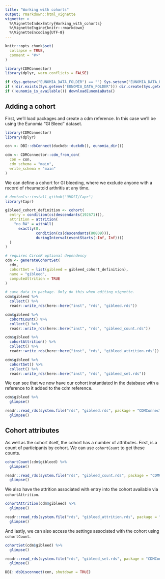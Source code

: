 ```yaml
---
title: "Working with cohorts"
output: rmarkdown::html_vignette
vignette: >
  %\VignetteIndexEntry{Working_with_cohorts}
  %\VignetteEngine{knitr::rmarkdown}
  %\VignetteEncoding{UTF-8}
---
```


```r

knitr::opts_chunk$set(
  collapse = TRUE,
  comment = "#>"
)

library(CDMConnector)
library(dplyr, warn.conflicts = FALSE)

if (Sys.getenv("EUNOMIA_DATA_FOLDER") == "") Sys.setenv("EUNOMIA_DATA_FOLDER" = file.path(tempdir(), "eunomia"))
if (!dir.exists(Sys.getenv("EUNOMIA_DATA_FOLDER"))) dir.create(Sys.getenv("EUNOMIA_DATA_FOLDER"))
if (!eunomia_is_available()) downloadEunomiaData()

```


## Adding a cohort

First, we'll load packages and create a cdm reference. In this case we'll be using the Eunomia "GI Bleed" dataset.

```r
library(CDMConnector)
library(dplyr)

con <- DBI::dbConnect(duckdb::duckdb(), eunomia_dir())

cdm <- CDMConnector::cdm_from_con(
  con = con,
  cdm_schema = "main",
  write_schema = "main"
)
```

We can define a cohort for GI bleeding, where we exclude anyone with a record of rheumatoid arthritis at any time.

```r
# devtools::install_github("OHDSI/Capr")
library(Capr)

gibleed_cohort_definition <- cohort(
  entry = condition(cs(descendants(192671))),
  attrition = attrition(
    "no RA" = withAll(
      exactly(0,
              condition(cs(descendants(80809))),
              duringInterval(eventStarts(-Inf, Inf))))
  )
)

# requires CirceR optional dependency
cdm <- generateCohortSet(
  cdm,
  cohortSet = list(gibleed = gibleed_cohort_definition),
  name = "gibleed",
  computeAttrition = TRUE
)
```

```r
# save data in package. Only do this when editing vignette.
cdm$gibleed %>% 
  collect() %>% 
  readr::write_rds(here::here("inst", "rds", "gibleed.rds"))

cdm$gibleed %>% 
  cohortCount() %>% 
  collect() %>% 
  readr::write_rds(here::here("inst", "rds", "gibleed_count.rds"))

cdm$gibleed %>% 
  cohortAttrition() %>% 
  collect() %>% 
  readr::write_rds(here::here("inst", "rds", "gibleed_attrition.rds"))

cdm$gibleed %>% 
  cohortSet() %>% 
  collect() %>% 
  readr::write_rds(here::here("inst", "rds", "gibleed_set.rds"))

```


We can see that we now have our cohort instantiated in the database with a reference to it added to the cdm reference.
```r
cdm$gibleed %>% 
  glimpse()
```
```r
readr::read_rds(system.file("rds", "gibleed.rds", package = "CDMConnector", mustWork = TRUE)) %>% 
  glimpse()
```



## Cohort attributes

As well as the cohort itself, the cohort has a number of attributes. First, is a count of participants by cohort. We can use `cohortCount` to get these counts.

```r
cohortCount(cdm$gibleed) %>% 
  glimpse()
```

```r
readr::read_rds(system.file("rds", "gibleed_count.rds", package = "CDMConnector", mustWork = TRUE)) %>% 
  glimpse()
```

We also have the attrition associated with entry into the cohort available via `cohortAttrition`.
```r
cohortAttrition(cdm$gibleed) %>% 
  glimpse()
```
```r
readr::read_rds(system.file("rds", "gibleed_attrition.rds", package = "CDMConnector", mustWork = TRUE)) %>% 
  glimpse()
```

And lastly, we can also access the settings associated with the cohort using `cohortCount`.
```r
cohortSet(cdm$gibleed) %>% 
  glimpse()
```

```r
readr::read_rds(system.file("rds", "gibleed_set.rds", package = "CDMConnector", mustWork = TRUE)) %>% 
  glimpse()
```

```r
DBI::dbDisconnect(con, shutdown = TRUE)
```


